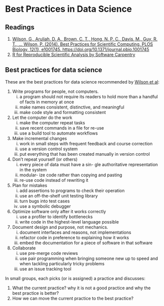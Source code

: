 # Best Practices in Data Science 

## Readings

1. [Wilson, G., Aruliah, D. A., Brown, C. T., Hong, N. P. C., Davis, M., Guy, R. T., … Wilson, P. (2014). Best Practices for Scientific Computing. PLOS Biology, 12(1), e1001745. https://doi.org/10.1371/journal.pbio.1001745](http://journals.plos.org/plosbiology/article?id=10.1371/journal.pbio.1001745)
2. [R for Reproducible Scientific Analysis by Software Carpentry](http://swcarpentry.github.io/swc-releases/2016.06/r-novice-gapminder/16-wrap-up/)

## Best practices for data science 

These are the best practices for data science recommended by [Wilson et al](http://journals.plos.org/plosbiology/article?id=10.1371/journal.pbio.1001745):

1. Write programs for people, not computers.
    i. a program should not require its readers to hold more than a handful of facts in memory at once
    i. make names consistent, distinctive, and meaningful 
    i. make code style and formatting consistent
1. Let the computer do the work
    i. make the computer repeat tasks
    i. save recent commands in a file for re-use
    i. use a build tool to automate workflows
1. Make incremental changes
    i. work in small steps with frequent feedback and course correction
    i. use a version control system
    i. put everything that has been created manually in version control 
1. Don’t repeat yourself (or others)
    i. every piece of data must have a sin- gle authoritative representation in the system 
    i. modular- ize code rather than copying and pasting
    i. re-use code instead of rewriting it
1. Plan for mistakes
    i. add assertions to programs to check their operation 
    i. use an off-the-shelf unit testing library
    i. turn bugs into test cases
    i. use a symbolic debugger
1. Optimize software only after it works correctly
    i. use a profiler to identify bottlenecks
    i. write code in the highest-level language possible
1. Document design and purpose, not mechanics.
    i. document interfaces and reasons, not implementations
    i. refactor code in preference to explaining how it works
    i. embed the documentation for a piece of software in that software
1. Collaborate
    i. use pre-merge code reviews
    i. use pair programming when bringing someone new up to speed and when tackling particularly tricky problems
    i. use an issue tracking tool

In small groups, each picks (or is assigned) a practice and discusses:

1. What the current practice? why it is not a good practice and why the best practice is better?
2. How we can move the current practice to the best practice?
